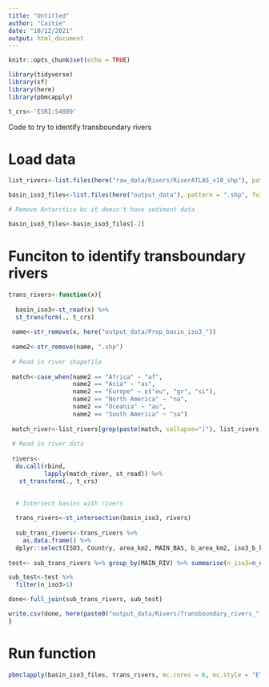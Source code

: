 ```yaml
---
title: "Untitled"
author: "Caitie"
date: "10/12/2021"
output: html_document
---
```


```r
knitr::opts_chunk$set(echo = TRUE)
```

```r
library(tidyverse)
library(sf)
library(here)
library(pbmcapply)

t_crs<-'ESRI:54009'

```

Code to try to identify transboundary rivers

# Load data

```r
list_rivers<-list.files(here("raw_data/Rivers/RiverATLAS_v10_shp"), pattern = "shp", full.names = T)
```

```r
basin_iso3_files<-list.files(here("output_data"), pattern = ".shp", full.names = T)

# Remove Antarctica bc it doesn't have sediment data

basin_iso3_files<-basin_iso3_files[-2]
```


# Funciton to identify transboundary rivers
```r
trans_rivers<-function(x){
  
  basin_iso3<-st_read(x) %>% 
  st_transform(., t_crs)
  
 name<-str_remove(x, here("output_data/Prop_basin_iso3_"))
  
 name2<-str_remove(name, ".shp")
 
 # Read in river shapefile
 
 match<-case_when(name2 == "Africa" ~ "af",
                  name2 == "Asia" ~ "as",
                  name2 == "Europe" ~ c("eu", "gr", "si"),
                  name2 == "North America" ~ "na",
                  name2 == "Oceania" ~ "au",
                  name2 == "South America" ~ "sa")
 
 match_river<-list_rivers[grep(paste(match, collapse="|"), list_rivers)]
 
 # Read in river data
 
 rivers<-
  do.call(rbind,
          lapply(match_river, st_read)) %>% 
   st_transform(., t_crs)

  
  # Intersect basins with rivers
  
  trans_rivers<-st_intersection(basin_iso3, rivers)
  
  sub_trans_rivers<-trans_rivers %>% 
    as.data.frame() %>% 
  dplyr::select(ISO3, Country, area_km2, MAIN_BAS, b_area_km2, iso3_b_km2, prop_basin, Continent, HYRIV_ID, NEXT_DOWN, MAIN_RIV, ENDORHEIC, dis_m3_pyr) 
  
test<- sub_trans_rivers %>% group_by(MAIN_RIV) %>% summarise(n_iso3=n_distinct(ISO3))

sub_test<-test %>% 
  filter(n_iso3>1)

done<-full_join(sub_trans_rivers, sub_test)

write.csv(done, here(paste0("output_data/Rivers/Transboundary_rivers_",name2,".csv")))
}

```

# Run function

```r
pbmclapply(basin_iso3_files, trans_rivers, mc.cores = 6, mc.style = "ETA")
```








